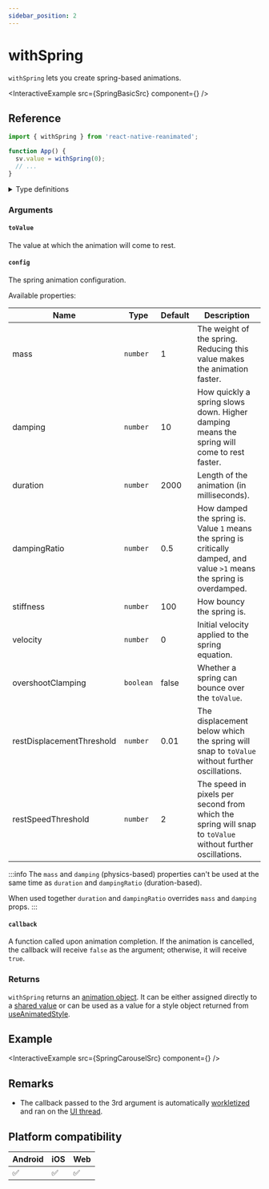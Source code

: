 ```yaml
---
sidebar_position: 2
---
```


# withSpring

`withSpring` lets you create spring-based animations.


<InteractiveExample src={SpringBasicSrc} component={<SpringBasic />} />

## Reference

```javascript
import { withSpring } from 'react-native-reanimated';

function App() {
  sv.value = withSpring(0);
  // ...
}
```

<details>
<summary>Type definitions</summary>

```typescript
type AnimatableValue = number | string | number[];

interface WithSpringConfig {
  damping?: number;
  mass?: number;
  stiffness?: number;
  overshootClamping?: boolean;
  restSpeedThreshold?: number;
  restDisplacementThreshold?: number;
  velocity?: number;
}

function withSpring<T extends AnimatableValue>(
  toValue: T,
  config?: WithSpringConfig,
  callback?: (finished?: boolean, current?: AnimatableValue) => void
): T;
```

</details>

### Arguments

#### `toValue`

The value at which the animation will come to rest.

#### `config` <Optional />

The spring animation configuration.


<InteractivePlayground usePlayground={useSpringPlayground} />

Available properties:

| Name                      | Type      | Default | Description                                                                                                               |
| ------------------------- | --------- | ------- | ------------------------------------------------------------------------------------------------------------------------- |
| mass                      | `number`  | 1       | The weight of the spring. Reducing this value makes the animation faster.                                                 |
| damping                   | `number`  | 10      | How quickly a spring slows down. Higher damping means the spring will come to rest faster.                                |
| duration                  | `number`  | 2000    | Length of the animation (in milliseconds).                                                                                |
| dampingRatio              | `number`  | 0.5     | How damped the spring is. Value `1` means the spring is critically damped, and value `>1` means the spring is overdamped. |
| stiffness                 | `number`  | 100     | How bouncy the spring is.                                                                                                 |
| velocity                  | `number`  | 0       | Initial velocity applied to the spring equation.                                                                          |
| overshootClamping         | `boolean` | false   | Whether a spring can bounce over the `toValue`.                                                                           |
| restDisplacementThreshold | `number`  | 0.01    | The displacement below which the spring will snap to `toValue` without further oscillations.                              |
| restSpeedThreshold        | `number`  | 2       | The speed in pixels per second from which the spring will snap to `toValue` without further oscillations.                 |

:::info
The `mass` and `damping` (physics-based) properties can't be used at the same time as `duration` and `dampingRatio` (duration-based).

When used together `duration` and `dampingRatio` overrides `mass` and `damping` props.
:::

#### `callback` <Optional />

A function called upon animation completion. If the animation is cancelled, the callback will receive `false` as the argument; otherwise, it will receive `true`.

### Returns

`withSpring` returns an [animation object](/docs/fundamentals/glossary#animation-object). It can be either assigned directly to a [shared value](/docs/fundamentals/glossary#shared-value) or can be used as a value for a style object returned from [useAnimatedStyle](docs/core/useAnimatedStyle).

## Example


<InteractiveExample src={SpringCarouselSrc} component={<SpringCarousel />} />

## Remarks

- The callback passed to the 3rd argument is automatically [workletized](/docs/fundamentals/glossary#to-workletize) and ran on the [UI thread](/docs/fundamentals/glossary#ui-thread).

## Platform compatibility

<div className="compatibility">

| Android | iOS | Web |
| ------- | --- | --- |
| ✅      | ✅  | ✅  |

</div>

